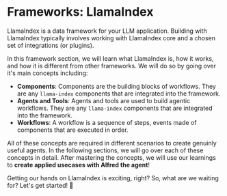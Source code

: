 # Frameworks: LlamaIndex

LlamaIndex is a data framework for your LLM application. Building with LlamaIndex typically involves working with LlamaIndex core and a chosen set of integrations (or plugins).

In this framework section, we will learn what LlamaIndex is, how it works, and how it is different from other frameworks. We will do so by going over it's main concepts including:

- **Components**: Components are the building blocks of workflows. They are any `llama-index` components that are integrated into the framework.
- **Agents and Tools**: Agents and tools are used to build agentic workflows. They are any `llama-index` components that are integrated into the framework.
- **Workflows**: A workflow is a sequence of steps, events made of components that are executed in order.

All of these concepts are required in different scenarios to create genuinly useful agents.
In the following sections, we will go over each of these concepts in detail.
After mastering the concepts, we will use our learnings to **create applied usecases with Alfred the agent**!

Getting our hands on LlamaIndex is exciting, right? So, what are we waiting for? Let's get started! 🚀